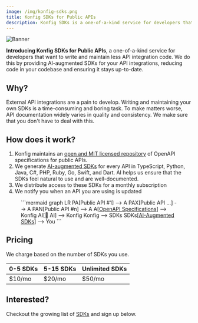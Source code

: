 ```yaml
---
image: /img/konfig-sdks.png
title: Konfig SDKs for Public APIs
description: Konfig SDKs is a one-of-a-kind service for developers that want to write and maintain less API integration code. If you're ready to simplify your API integrations, get started with Konfig today!
---
```



<style>
{`
#__docusaurus > nav {
    display: none;
}
`}
</style>

<div style={{maxWidth: "740px"}} class="markdown ml-auto">

![Banner](/img/konfig-sdks.png)

**Introducing Konfig SDKs for Public APIs**, a one-of-a-kind service for
developers that want to write and maintain less API integration code. We do this
by providing AI-augmented SDKs for your API integrations, reducing code in your
codebase and ensuring it stays up-to-date.

<SdksLink />

<SdkSignupForm />

## Why?

External API integrations are a pain to develop. Writing and maintaining your
own SDKs is a time-consuming and boring task. To make matters worse, API
documentation widely varies in quality and consistency. We make sure that you
don't have to deal with this.

## How does it work?

1. Konfig maintains an [open and MIT licensed repository](https://github.com/konfig-sdks/openapi-examples) of OpenAPI specifications for public APIs.
2. We generate <a href="/sdk/category/all" target="_blank">AI-augmented SDKs</a>
for every API in TypeScript, Python, Java, C#, PHP, Ruby, Go, Swift, and Dart.
AI helps us ensure that the SDKs feel natural to use and are well-documented.
3. We distribute access to these SDKs for a monthly subscription
4. We notify you when an API you are using is updated

<Figure caption="Click the above links to checkout the OpenAPI Specifications we use and the SDKs we offer">
```mermaid
graph LR
    PA[Public API #1] --> A
    PAX[Public API ...] --> A
    PAN[Public API #n] --> A
    A[<a target='_blank' href='https://github.com/konfig-sdks/openapi-examples'>OpenAPI Specifications</a>] --> Konfig
    AI[🤖 AI] --> Konfig
    Konfig --> SDKs
    SDKs[<a target='_blank' href='/sdk/category/all'>AI-Augmented SDKs</a>] --> You
```
</Figure>

## Pricing

We charge based on the number of SDKs you use.

| 0-5 SDKs | 5-15 SDKs | Unlimited SDKs |
| --- | --- | --- |
| $10/mo | $20/mo | $50/mo |

## Interested?

Checkout the growing list of [SDKs](/sdk/category/all) and sign up below.

<SdkSignupForm />

</div>
